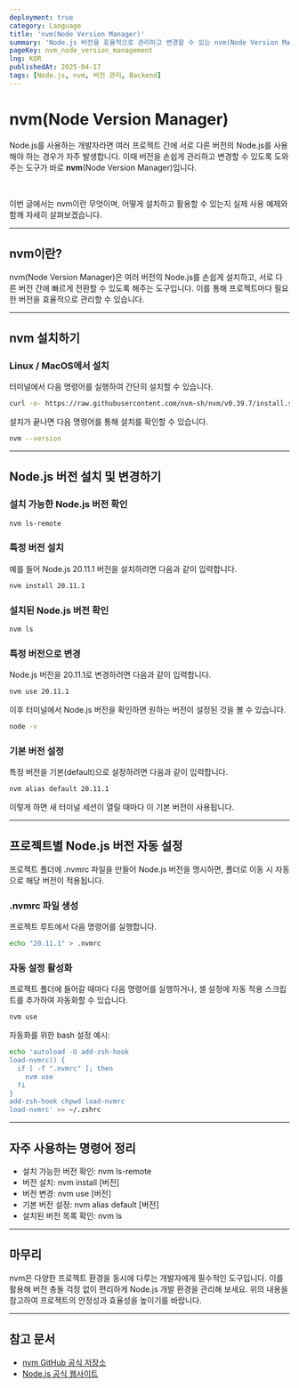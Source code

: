 ```yaml
---
deployment: true
category: Language
title: 'nvm(Node Version Manager)'
summary: 'Node.js 버전을 효율적으로 관리하고 변경할 수 있는 nvm(Node Version Manager)의 기본 사용법과 실전 예제를 확인해 봅시다.'
pageKey: nvm_node_version_management
lng: KOR
publishedAt: 2025-04-17
tags: [Node.js, nvm, 버전 관리, Backend]
---
```


# nvm(Node Version Manager)

Node.js를 사용하는 개발자라면 여러 프로젝트 간에 서로 다른 버전의 Node.js를 사용해야 하는 경우가 자주 발생합니다. 이때 버전을 손쉽게 관리하고 변경할 수 있도록 도와주는 도구가 바로 **nvm**(Node Version Manager)입니다.

<br />

이번 글에서는 nvm이란 무엇이며, 어떻게 설치하고 활용할 수 있는지 실제 사용 예제와 함께 자세히 살펴보겠습니다.

---

## nvm이란?

nvm(Node Version Manager)은 여러 버전의 Node.js를 손쉽게 설치하고, 서로 다른 버전 간에 빠르게 전환할 수 있도록 해주는 도구입니다. 이를 통해 프로젝트마다 필요한 버전을 효율적으로 관리할 수 있습니다.

---

## nvm 설치하기

### Linux / MacOS에서 설치

터미널에서 다음 명령어를 실행하여 간단히 설치할 수 있습니다.

```bash title="nvm" showLineNumbers
curl -o- https://raw.githubusercontent.com/nvm-sh/nvm/v0.39.7/install.sh | bash
```

설치가 끝나면 다음 명령어를 통해 설치를 확인할 수 있습니다.

```bash title="nvm" showLineNumbers
nvm --version
```

---

## Node.js 버전 설치 및 변경하기

### 설치 가능한 Node.js 버전 확인

```bash title="nvm" showLineNumbers
nvm ls-remote
```

### 특정 버전 설치

예를 들어 Node.js 20.11.1 버전을 설치하려면 다음과 같이 입력합니다.

```bash title="nvm" showLineNumbers
nvm install 20.11.1
```

### 설치된 Node.js 버전 확인

```bash title="nvm" showLineNumbers
nvm ls
```

### 특정 버전으로 변경

Node.js 버전을 20.11.1로 변경하려면 다음과 같이 입력합니다.

```bash title="nvm" showLineNumbers
nvm use 20.11.1
```

이후 터미널에서 Node.js 버전을 확인하면 원하는 버전이 설정된 것을 볼 수 있습니다.

```bash title="nvm" showLineNumbers
node -v
```

### 기본 버전 설정

특정 버전을 기본(default)으로 설정하려면 다음과 같이 입력합니다.

```bash title="nvm" showLineNumbers
nvm alias default 20.11.1
```

이렇게 하면 새 터미널 세션이 열릴 때마다 이 기본 버전이 사용됩니다.

---

## 프로젝트별 Node.js 버전 자동 설정

프로젝트 폴더에 <codeline>.nvmrc</codeline> 파일을 만들어 Node.js 버전을 명시하면, 폴더로 이동 시 자동으로 해당 버전이 적용됩니다.

### .nvmrc 파일 생성

프로젝트 루트에서 다음 명령어를 실행합니다.

```bash title="nvm" showLineNumbers
echo "20.11.1" > .nvmrc
```

### 자동 설정 활성화

프로젝트 폴더에 들어갈 때마다 다음 명령어를 실행하거나, 셸 설정에 자동 적용 스크립트를 추가하여 자동화할 수 있습니다.

```bash title="nvm" showLineNumbers
nvm use
```

자동화를 위한 bash 설정 예시:

```bash title="nvm" showLineNumbers
echo 'autoload -U add-zsh-hook
load-nvmrc() {
  if [ -f ".nvmrc" ]; then
    nvm use
  fi
}
add-zsh-hook chpwd load-nvmrc
load-nvmrc' >> ~/.zshrc
```

---

## 자주 사용하는 명령어 정리

- 설치 가능한 버전 확인: <codeline>nvm ls-remote</codeline>
- 버전 설치: <codeline>nvm install [버전]</codeline>
- 버전 변경: <codeline>nvm use [버전]</codeline>
- 기본 버전 설정: <codeline>nvm alias default [버전]</codeline>
- 설치된 버전 목록 확인: <codeline>nvm ls</codeline>

---

## 마무리

nvm은 다양한 프로젝트 환경을 동시에 다루는 개발자에게 필수적인 도구입니다. 이를 활용해 버전 충돌 걱정 없이 편리하게 Node.js 개발 환경을 관리해 보세요. 위의 내용을 참고하여 프로젝트의 안정성과 효율성을 높이기를 바랍니다.

---

## 참고 문서

- [nvm GitHub 공식 저장소](https://github.com/nvm-sh/nvm)
- [Node.js 공식 웹사이트](https://nodejs.org/)